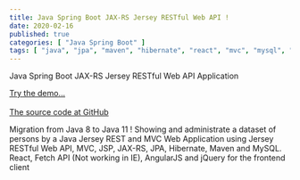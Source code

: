 ```yaml
---
title: Java Spring Boot JAX-RS Jersey RESTful Web API !
date: 2020-02-16
published: true
categories: [ "Java Spring Boot" ]
tags: [ "java", "jpa", "maven", "hibernate", "react", "mvc", "mysql", "azure" ]
---
```



Java Spring Boot JAX-RS Jersey RESTful Web API Application

<a href="https://pso-jersey-rest.azurewebsites.net" target="_blank" title="Java">Try the demo...</a>
<br /><br />
<a href="https://github.com/persteenolsen/springboot-jersey-rest-jpa" target="_blank">The source code at GitHub</a>

Migration from Java 8 to Java 11 ! Showing and administrate a dataset of persons by a Java Jersey REST and MVC Web Application using Jersey RESTful Web API, MVC, JSP, JAX-RS, JPA, Hibernate, Maven and MySQL. React, Fetch API (Not working in IE), AngularJS and jQuery for the frontend client




